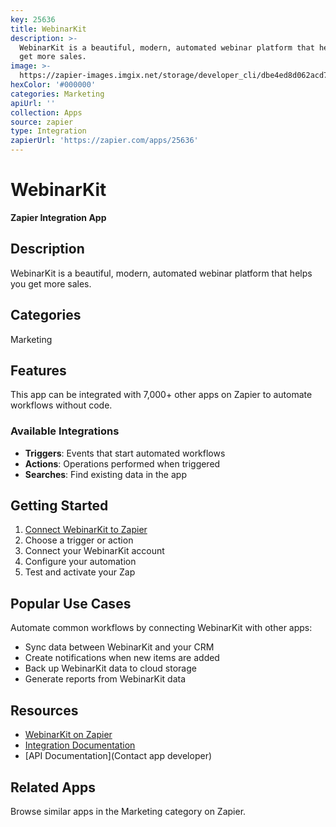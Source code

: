 ```yaml
---
key: 25636
title: WebinarKit
description: >-
  WebinarKit is a beautiful, modern, automated webinar platform that helps you
  get more sales.
image: >-
  https://zapier-images.imgix.net/storage/developer_cli/dbe4ed8d062acd71b11b17a07b41f303.png?auto=format%2Ccompress&ixlib=python-3.0.0&q=50
hexColor: '#000000'
categories: Marketing
apiUrl: ''
collection: Apps
source: zapier
type: Integration
zapierUrl: 'https://zapier.com/apps/25636'
---
```

# WebinarKit

**Zapier Integration App**

## Description

WebinarKit is a beautiful, modern, automated webinar platform that helps you get more sales.

## Categories

Marketing

## Features

This app can be integrated with 7,000+ other apps on Zapier to automate workflows without code.

### Available Integrations

- **Triggers**: Events that start automated workflows
- **Actions**: Operations performed when triggered
- **Searches**: Find existing data in the app

## Getting Started

1. [Connect WebinarKit to Zapier](https://zapier.com/apps/25636)
2. Choose a trigger or action
3. Connect your WebinarKit account
4. Configure your automation
5. Test and activate your Zap

## Popular Use Cases

Automate common workflows by connecting WebinarKit with other apps:

- Sync data between WebinarKit and your CRM
- Create notifications when new items are added
- Back up WebinarKit data to cloud storage
- Generate reports from WebinarKit data

## Resources

- [WebinarKit on Zapier](https://zapier.com/apps/25636)
- [Integration Documentation](https://zapier.com/apps/25636/integrations)
- [API Documentation](Contact app developer)

## Related Apps

Browse similar apps in the Marketing category on Zapier.
